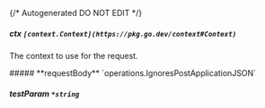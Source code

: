 {/* Autogenerated DO NOT EDIT  */}

##### **ctx** `[context.Context](https://pkg.go.dev/context#Context)`
The context to use for the request.

<Collapsible>
    ##### **requestBody** `operations.IgnoresPostApplicationJSON`
    <Collapsible.Break/>
    <IgnoresPostApplicationJSON/>
</Collapsible>

##### **testParam** `*string`

